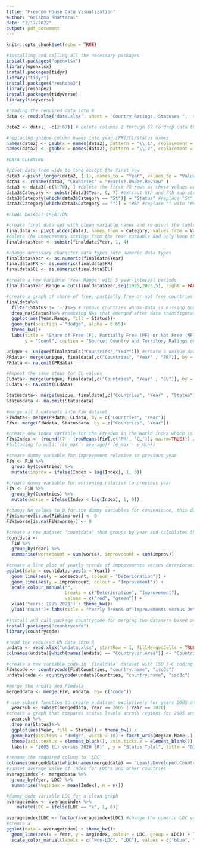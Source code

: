 ```yaml
---
title: "Freedom House Data Visualization"
author: "Grishma Bhattarai"
date: "2/17/2022"
output: pdf_document
---
```


```r
knitr::opts_chunk$set(echo = TRUE)
```


```r
#installing and calling all the necessary packages 
install.packages("openxlsx")
library(openxlsx)
install.packages(tidyr) 
library("tidyr")
install.packages("reshape2") 
library(reshape2)
install.packages(tidyverse)
library(tidyverse)
```



```r
#reading the required data into R
data <- read.xlsx("data.xlsx", sheet = "Country Ratings, Statuses ",  startRow = 2, fillMergedCells = TRUE, colNames = TRUE , detectDates = TRUE)
```


```r
data2 <- data[, -c(2:67)] # delete columns 2 through 67 to drop data that are not between 1995-2020
```

```r
#replacing unique column names into year.[PR]/CL/Status names
names(data2) <- gsub(x = names(data2), pattern = "\\.1", replacement = ".CL") 
names(data2) <- gsub(x = names(data2), pattern = "\\.2", replacement = ".Status")
```

```r
#DATA CLEANING

#pivot data from wide to long except the first row
data3 <-pivot_longer(data2, (!1), names_to = "Year", values_to = "Value")
data3 <- rename(data3, "Countries" = "Year(s).Under.Review" ) 
data3 <- data3[-c(1:78), ] #delete the first 78 rows as these values are NA formed from the pivot 
data3$Category <- substr(data3$Year, 6, 7) #extract 6th and 7th sub-string from Year variable to get the particular category
data3$Category[which(data3$Category == "St")] = "Status" #replace "St" with "Status" in Category variable
data3$Category[which(data3$Category == "")] = "PR" #replace "" with "PR" in Category variable
```

```r
#FINAL DATASET CREATION

#create final data set with clean variable names and re-pivot the table to a wide table
finaldata <- pivot_wider(data3, names_from = Category, values_from = Value)
#delete the unnecessary strings from the Year variable and only keep the year value
finaldata$Year <- substr(finaldata$Year, 1, 4) 

#change necessary character data types into numeric data types
finaldata$Year <- as.numeric(finaldata$Year) 
finaldata$PR <- as.numeric(finaldata$PR)
finaldata$CL <- as.numeric(finaldata$CL)

#create a new variable 'Year.Range' with 5 year-interval periods
finaldata$Year.Range = cut(finaldata$Year,seq(1995,2025,5), right = FALSE, left = TRUE) #included 2020-2025 as a category to not miss the 2020 observations
```


```r
#create a graph of share of free, partially free or not free countries in a time interval of 5 years for 1995-20
finaldata%>%
  filter(Status != '-')%>% # remove countries whose data is missing but we include them 
  drop_na(Status)%>% #removing NAs that emerged after data transfiguration
  ggplot(aes(Year.Range, fill = Status))+
  geom_bar(position = "dodge", alpha = 0.65)+
  theme_bw()+
  labs(title = "Share of Free (F), Partially Free (PF) or Not Free (NF) Countries", subtitle = "From 1995-2020", x= "5-Year Intervals: 1995-2020",
       y = "Count", caption = "Source: Country and Territory Ratings and Statuses Data, 1973-2021, Freedom House")
```

```r
unique <- unique(finaldata[c("Countries","Year")]) #create a unique dataset with Countries, Year combination
PRdata<- merge(unique, finaldata[,c("Countries", "Year" , "PR")], by = c("Countries", "Year")) #merge the unique dataset with the finaldata set for PR values
PRdata <- na.omit(PRdata)

#Repeat the same steps for CL values
CLdata<- merge(unique, finaldata[,c("Countries", "Year" , "CL")], by = c("Countries", "Year")) #merge the unique dataset with the finaldata set for CL values
CLdata <- na.omit(CLdata)

Statusdata<- merge(unique, finaldata[,c("Countries", "Year" , "Status")], by = c("Countries", "Year")) #merge the unique dataset with the finaldata set for Status values
Statusdata <- na.omit(Statusdata)

#merge all 3 datasets into FiW dataset
FiWdata<- merge(PRdata, CLdata, by = c("Countries", "Year"))
FiW<- merge(FiWdata, Statusdata, by = c("Countries", "Year"))

#create new index variable for the Freedom in the World index which is the average of PR and CL, scaled
FiW$Index <- (round((7 - (rowMeans(FiW[,c('PR', 'CL')], na.rm=TRUE))) / (7-1), 3)) #scaling by using the 
#following formula: ((e_max - average)/ (e_max - e_min))

```

```r
#create dummy variable for improvement relative to previous year 
FiW <- FiW %>%
  group_by(Countries) %>%
  mutate(improv = ifelse(Index > lag(Index), 1, 0))
```

```r
#create dummy variable for worsening relative to previous year 
FiW <- FiW %>%
  group_by(Countries) %>%
  mutate(worse = ifelse(Index < lag(Index), 1, 0))
```

```r
#change NA values to 0 for the dummy variables for convenience, this does not in any way skew our analysis or graph as we are only concerned with dummy variables 
FiW$improv[is.na(FiW$improv)] <- 0
FiW$worse[is.na(FiW$worse)] <- 0
```

```r
#create a new dataset 'countdata' that groups by year and calculates the count of better-off and worse-off countries for each year
countdata <- 
  FiW %>%
  group_by(Year) %>%
  summarise(worsecount = sum(worse), improvcount = sum(improv))
```

```r
#create a line plot of yearly trends of improvements versus deterioration of freedom
ggplot(data = countdata, aes(x = Year)) +
  geom_line(aes(y = worsecount, colour = "Deterioration")) +
  geom_line(aes(y = improvcount, colour = "Improvement")) +
  scale_colour_manual("", 
                      breaks = c("Deterioration", "Improvement"),
                      values = c("red", "green")) +
  xlab('Years: 1995-2020') + theme_bw()+
  ylab('Count')+ labs(title = "Yearly Trends of Improvements versus Deterioration of Freedom", subtitle = "From 1995-2020",   caption = "Source: Country and Territory Ratings and Statuses Data, 1973-2021, Freedom House")
```


```r
#install and call package countrycode for merging two datasets based on country codes 
install.packages("countrycode")
library(countrycode)
```
```r
#read the required UN data into R
undata <- read.xlsx("undata.xlsx", startRow = 1, fillMergedCells = TRUE, colNames = TRUE , detectDates = TRUE)
colnames(undata)[which(names(undata) == "Country.or.Area")] <- "Countries"
```

```r
#create a new variable code in 'finaldata' dataset with ISO 3-C coding classification system
FiW$code <- countrycode(FiW$Countries, "country.name", "iso3c")
undata$code <- countrycode(undata$Countries, "country.name", "iso3c")
```
```r
#merge the undata and FiWdata 
mergeddata <- merge(FiW, undata, by= c("code"))
```

```r
# use subset function to create a dataset exclusively for years 2005 and 2020
  yearsub <- subset(mergeddata, Year == 2005 | Year == 2020)
#create a graph that compares status levels across regions for 2005 and 2020
  yearsub %>%
  drop_na(Status)%>% 
  ggplot(aes(Year, fill = Status)) + theme_bw() +
  geom_bar(position = "dodge", width = 10) + facet_wrap(Region.Name~.) + 
  theme(axis.text.x = element_blank(), axis.ticks.x = element_blank()) + 
  labs(x = "2005 (L) versus 2020 (R)" , y = "Status Total", title = "Global Freedom Status", subtitle = "From 1995-2020",  caption = "Source: Freedome House Country and Territory Ratings and Statuses Data & United Nations Geoscheme Data")
```
```r
#rename the required column to 'LDC'
colnames(mergeddata)[which(names(mergeddata) == "Least.Developed.Countries.(LDC)")] <- "LDC" 
#subset average value of index for LDC's and other countries 
averageindex <- mergeddata %>%
  group_by(Year, LDC) %>%
  summarise(avgindex = mean(Index), n = n())
```


```r
#dummy code variable LDC for a clean graph
averageindex <- averageindex %>%
    mutate(LDC = ifelse(LDC == "x", 1, 0))
```

```r
averageindex$LDC <- factor(averageindex$LDC) #change the numeric LDC variable into factor data type
#create a 
ggplot(data = averageindex) + theme_bw()+
  geom_line(aes(x = Year, y = avgindex, colour = LDC, group = LDC)) + labs(y = "Average Index Score", x = "Years: 1995-2020", title = "LDC and Non-LDC Average FiW Scores") + theme_bw()+
  scale_color_manual(labels = c("Non-LDC", "LDC"), values = c("blue", "red")) +labs(subtitle = "From 1995-2020",   caption = "Source: Freedom House Country and Territory Ratings and Statuses Data & United Nations Geoscheme Data")
```


